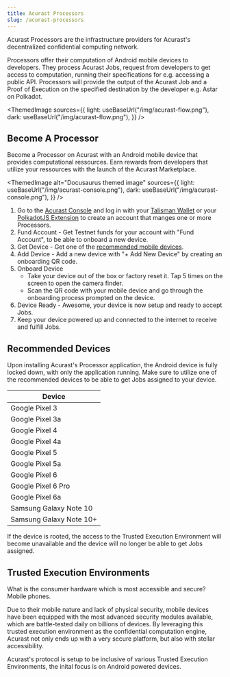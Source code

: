 ```yaml
---
title: Acurast Processors
slug: /acurast-processors
---
```



Acurast Processors are the infrastructure providers for Acurast's decentralized confidential computing network.

Processors offer their computation of Android mobile devices to developers. They process Acurast Jobs, request from developers to get access to computation, running their specifications for e.g. accessing a public API. Processors will provide the output of the Acurast Job and a Proof of Execution on the specified destination by the developer e.g. Astar on Polkadot.

<ThemedImage
  sources={{
    light: useBaseUrl("/img/acurast-flow.png"),
    dark: useBaseUrl("/img/acurast-flow.png"),
  }}
/>

## Become A Processor

Become a Processor on Acurast with an Android mobile device that provides computational ressources. Earn rewards from developers that utilize your ressources with the launch of the Acurast Marketplace.

<div class="padding-vert--md"></div>

<ThemedImage
  alt="Docusaurus themed image"
  sources={{
    light: useBaseUrl("/img/acurast-console.png"),
    dark: useBaseUrl("/img/acurast-console.png"),
  }}
/>

1. Go to the [Acurast Console](https://console.acurast.com/) and log in with your [Talisman Wallet](https://www.talisman.xyz/wallet) or your [PolkadotJS Extension](https://polkadot.js.org/extension/) to create an account that manges one or more Processors.
1. Fund Account - Get Testnet funds for your account with "Fund Account", to be able to onboard a new device.
1. Get Device - Get one of the [recommended mobile devices](#recommended-devices).
1. Add Device - Add a new device with "+ Add New Device" by creating an onboarding QR code.
1. Onboard Device
   - Take your device out of the box or factory reset it. Tap 5 times on the screen to open the camera finder.
   - Scan the QR code with your mobile device and go through the onboarding process prompted on the device.
1. Device Ready - Awesome, your device is now setup and ready to accept Jobs.
1. Keep your device powered up and connected to the internet to receive and fulfill Jobs.

## Recommended Devices

Upon installing Acurast's Processor application, the Android device is fully locked down, with only the application running. Make sure to utilize one of the recommended devices to be able to get Jobs assigned to your device.

| Device                  |
| ----------------------- |
| Google Pixel 3          |
| Google Pixel 3a         |
| Google Pixel 4          |
| Google Pixel 4a         |
| Google Pixel 5          |
| Google Pixel 5a         |
| Google Pixel 6          |
| Google Pixel 6 Pro      |
| Google Pixel 6a         |
| Samsung Galaxy Note 10  |
| Samsung Galaxy Note 10+ |

If the device is rooted, the access to the Trusted Execution Environment will become unavailable and the device will no longer be able to get Jobs assigned.

## Trusted Execution Environments

What is the consumer hardware which is most accessible and secure? Mobile phones.

Due to their mobile nature and lack of physical security, mobile devices have been equipped with the most advanced security modules available, which are battle-tested daily on billions of devices. By leveraging this trusted execution environment as the confidential computation engine, Acurast not only ends up with a very secure platform, but also with stellar accessibility.

Acurast's protocol is setup to be inclusive of various Trusted Execution Environments, the inital focus is on Android powered devices.
